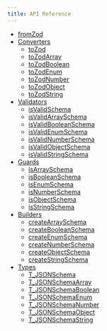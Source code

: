 ```yaml
---
title: API Reference
---
```


- [fromZod](/schema/api/fromZod)
- [Converters](/schema/api/converters)
  - [toZod](/schema/api/converters/toZod)
  - [toZodArray](/schema/api/converters/toZodArray)
  - [toZodBoolean](/schema/api/converters/toZodBoolean)
  - [toZodEnum](/schema/api/converters/toZodEnum)
  - [toZodNumber](/schema/api/converters/toZodNumber)
  - [toZodObject](/schema/api/converters/toZodObject)
  - [toZodString](/schema/api/converters/toZodString)
- [Validators](/schema/api/validators)
  - [isValidSchema](/schema/api/validators/isValidSchema)
  - [isValidArraySchema](/schema/api/validators/isValidArraySchema)
  - [isValidBooleanSchema](/schema/api/validators/isValidBooleanSchema)
  - [isValidEnumSchema](/schema/api/validators/isValidEnumSchema)
  - [isValidNumberSchema](/schema/api/validators/isValidNumberSchema)
  - [isValidObjectSchema](/schema/api/validators/isValidObjectSchema)
  - [isValidStringSchema](/schema/api/validators/isValidStringSchema)
- [Guards](/schema/api/guards)
  - [isArraySchema](/schema/api/guards/isArraySchema)
  - [isBooleanSchema](/schema/api/guards/isBooleanSchema)
  - [isEnumSchema](/schema/api/guards/isEnumSchema)
  - [isNumberSchema](/schema/api/guards/isNumberSchema)
  - [isObjectSchema](/schema/api/guards/isObjectSchema)
  - [isStringSchema](/schema/api/guards/isStringSchema)
- [Builders](/schema/api/builders)
  - [createArraySchema](/schema/api/builders/createArraySchema)
  - [createBooleanSchema](/schema/api/builders/createBooleanSchema)
  - [createEnumSchema](/schema/api/builders/createEnumSchema)
  - [createNumberSchema](/schema/api/builders/createNumberSchema)
  - [createObjectSchema](/schema/api/builders/createObjectSchema)
  - [createStringSchema](/schema/api/builders/createStringSchema)
- [Types](/schema/api/types)
  - [T_JSONSchema](/schema/api/types/T_JSONSchema)
  - [T_JSONSchemaArray](/schema/api/types/T_JSONSchemaArray)
  - [T_JSONSchemaBoolean](/schema/api/types/T_JSONSchemaBoolean)
  - [T_JSONSchemaEnum](/schema/api/types/T_JSONSchemaEnum)
  - [T_JSONSchemaNumber](/schema/api/types/T_JSONSchemaNumber)
  - [T_JSONSchemaObject](/schema/api/types/T_JSONSchemaObject)
  - [T_JSONSchemaString](/schema/api/types/T_JSONSchemaString)
